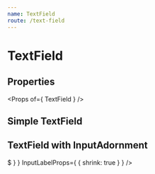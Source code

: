 ```yaml
---
name: TextField
route: /text-field
---
```



# TextField

## Properties
<Props of={ TextField } />

## Simple TextField
<Playground>
    <TextField placeholder='Description' />
</Playground>

## TextField with InputAdornment
<Playground>
    <TextField
        type='number'
        label='Price'
        InputProps={ {
            startAdornment: <InputAdornment position='start'>$</InputAdornment>
        } }
        InputLabelProps={ { shrink: true } }
    />
</Playground>
